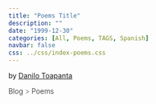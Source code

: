 ```yaml
---
title: "Poems Title"
description: ""
date: "1999-12-30"
categories: [All, Poems, TAGS, Spanish]
navbar: false
css: ../css/index-poems.css
---
```

<span class='by-danilo-toapanta'>by <a href='../../about/'>Danilo Toapanta</a> </span>

<div style="font-weight:300;">
<a href="../../blog/" style="text-decoration: none;" >Blog </a> <a style="text-decoration: none; pointer-events: none; font-weight: 250;" href="">></a> <a href="../../blog/#category=Poems" style="text-decoration: none;" >Poems</a>
</div>

<div class="poem-text">

</div>





































